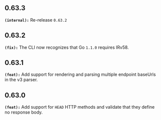 ## 0.63.3
**`(internal):`** Re-release `0.63.2`


## 0.63.2
**`(fix):`** The CLI now recognizes that Go `1.1.0` requires IRv58.


## 0.63.1
**`(feat):`** Add support for rendering and parsing multiple endpoint baseUrls in the v3 parser.


## 0.63.0
**`(feat):`** Add support for `HEAD` HTTP methods and validate that they define no response body.



